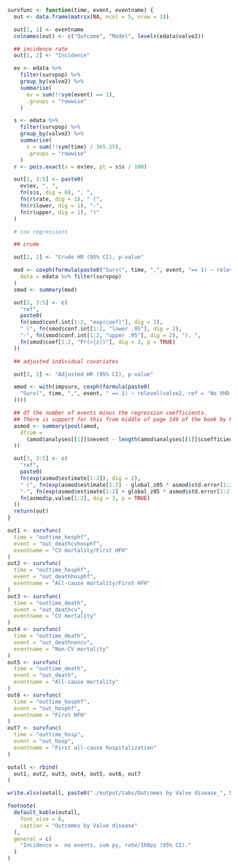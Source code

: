 ```r
survfunc <- function(time, event, eventname) {
  out <- data.frame(matrix(NA, ncol = 5, nrow = 3))

  out[1, 1] <- eventname
  colnames(out) <- c("Outcome", "Model", levels(edata$valve2))

  ## incidence rate
  out[1, 2] <- "Incidence"

  ev <- edata %>%
    filter(survpop) %>%
    group_by(valve2) %>%
    summarise(
      ev = sum(!!sym(event) == 1),
      .groups = "rowwise"
    )

  s <- edata %>%
    filter(survpop) %>%
    group_by(valve2) %>%
    summarise(
      s = sum(!!sym(time) / 365.25),
      .groups = "rowwise"
    )
  r <- pois.exact(x = ev$ev, pt = s$s / 100)

  out[1, 3:5] <- paste0(
    ev$ev, ", ",
    fn(s$s, dig = 0), ", ",
    fn(r$rate, dig = 1), " (",
    fn(r$lower, dig = 1), "-",
    fn(r$upper, dig = 1), ")"
  )

  # cox regressions

  ## crude

  out[2, 2] <- "Crude HR (95% CI), p-value"

  mod <- coxph(formula(paste0("Surv(", time, ",", event, "== 1) ~ relevel(valve2, ref = 'No VHD')")),
    data = edata %>% filter(survpop)
  )
  smod <- summary(mod)

  out[2, 3:5] <- c(
    "ref",
    paste0(
    fn(smod$conf.int[1:2, "exp(coef)"], dig = 2),
    " (", fn(smod$conf.int[1:2, "lower .95"], dig = 2),
    "-", fn(smod$conf.int[1:2, "upper .95"], dig = 2), "), ",
    fn(smod$coef[1:2, "Pr(>|z|)"], dig = 3, p = TRUE)
  ))

  ## adjusted individual covariates

  out[3, 2] <- "Adjusted HR (95% CI), p-value"

  amod <- with(impsurv, coxph(formula(paste0(
    "Surv(", time, ",", event, " == 1) ~ relevel(valve2, ref = 'No VHD') + ", paste(modvars, collapse = " + ")
  ))))

  ## df the number of events minus the regression coefficients.
  ## There is support for this from middle of page 149 of the book by Parmer & Machin (ISBN 0471936405)
  asmod <- summary(pool(amod,
    dfcom =
      (amod$analyses[[1]]$nevent - length(amod$analyses[[1]]$coefficients))
  ))

  out[3, 3:5] <- c(
    "ref", 
    paste0(
    fn(exp(asmod$estimate[1:2]), dig = 2),
    " (", fn(exp(asmod$estimate[1:2] - global_z05 * asmod$std.error[1:2]), dig = 2),
    "-", fn(exp(asmod$estimate[1:2] + global_z05 * asmod$std.error[1:2]), dig = 2), "), ",
    fn(asmod$p.value[1:2], dig = 3, p = TRUE)
  ))
  return(out)
}
```

```r
out1 <- survfunc(
  time = "outtime_hosphf",
  event = "out_deathcvhosphf",
  eventname = "CV mortality/First HFH"
)
out2 <- survfunc(
  time = "outtime_hosphf",
  event = "out_deathhosphf",
  eventname = "All-cause mortality/First HFH"
)
out3 <- survfunc(
  time = "outtime_death",
  event = "out_deathcv",
  eventname = "CV mortality"
)
out4 <- survfunc(
  time = "outtime_death",
  event = "out_deathnoncv",
  eventname = "Non-CV mortality"
)
out5 <- survfunc(
  time = "outtime_death",
  event = "out_death",
  eventname = "All-cause mortality"
)
out6 <- survfunc(
  time = "outtime_hosphf",
  event = "out_hosphf",
  eventname = "First HFH"
)
out7 <- survfunc(
  time = "outtime_hosp",
  event = "out_hosp",
  eventname = "First all-cause hospitalization"
)

outall <- rbind(
  out1, out2, out3, out4, out5, out6, out7
)

write.xlsx(outall, paste0("./output/tabs/Outcomes by Valve disease_", Sys.Date(), ".xlsx"), rowNames = FALSE, overwrite = T)

footnote(
  default_kable(outall,
    font_size = 6,
    caption = "Outcomes by Valve disease"
  ),
  general = c(
    "Incidence =  no events, sum py, rate/100py (95% CI)."
  )
)
```

